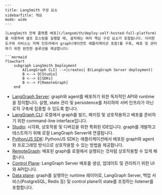 ```mdx
---
title: LangSmith 구성 요소
sidebarTitle: 개요
mode: wide
---

[LangSmith 전체 플랫폼 배포](/langsmith/deploy-self-hosted-full-platform)를 사용하여 셀프 호스팅을 실행할 때, 설치에는 여러 핵심 구성 요소가 포함됩니다. 이러한 도구와 서비스는 자체 인프라에서 graph(에이전트 애플리케이션 포함)를 구축, 배포 및 관리하기 위한 완전한 솔루션을 제공합니다:

```mermaid
flowchart
    subgraph LangSmith Deployment
        A[LangGraph CLI] -->|creates| B(LangGraph Server deployment)
        B <--> D[Studio]
        B <--> E[SDKs]
        B <--> F[RemoteGraph]
    end
```

- [LangGraph Server](/langsmith/langgraph-server): graph와 agent를 배포하기 위한 독자적인 API와 runtime을 정의합니다. 실행, state 관리 및 persistence를 처리하여 서버 인프라가 아닌 로직 구축에 집중할 수 있도록 합니다.
- [LangGraph CLI](/langsmith/cli): 로컬에서 graph를 빌드, 패키징 및 상호작용하고 배포를 준비하기 위한 command-line interface입니다.
- [Studio](/langsmith/studio): 시각화, 상호작용 및 디버깅을 위한 특화된 IDE입니다. graph를 개발하고 테스트하기 위해 로컬 LangGraph Server에 연결됩니다.
- [Python/JS SDK](/langsmith/sdk): Python/JS SDK는 애플리케이션에서 배포된 graph와 agent와 프로그래밍 방식으로 상호작용할 수 있는 방법을 제공합니다.
- [RemoteGraph](/langsmith/use-remote-graph): 배포된 graph를 로컬에서 실행되는 것처럼 상호작용할 수 있게 해줍니다.
- [Control Plane](/langsmith/control-plane): LangGraph Server 배포를 생성, 업데이트 및 관리하기 위한 UI와 API입니다.
- [Data plane](/langsmith/data-plane): graph를 실행하는 runtime 레이어로, LangGraph Server, 백업 서비스(PostgreSQL, Redis 등) 및 control plane의 state를 조정하는 listener를 포함합니다.
```